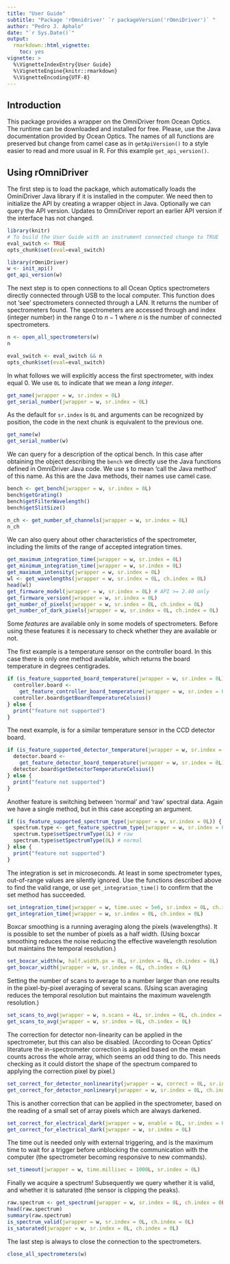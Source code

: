 ```yaml
---
title: "User Guide"
subtitle: "Package 'rOmnidriver' `r packageVersion('rOmniDriver')` "
author: "Pedro J. Aphalo"
date: "`r Sys.Date()`"
output: 
  rmarkdown::html_vignette:
    toc: yes
vignette: >
  %\VignetteIndexEntry{User Guide}
  %\VignetteEngine{knitr::rmarkdown}
  %\VignetteEncoding{UTF-8}
---
```


## Introduction

This package provides a wrapper on the OmniDriver from Ocean Optics. The 
runtime can be downloaded and installed for free. Please, use the Java
documentation provided by Ocean Optics. The names of all functions are
preserved but change from camel case as in `getApiVersion()` to a style
easier to read and more usual in R. For this example `get_api_version()`.

## Using rOmniDriver

The first step is to load the package, which automatically loads the 
OminiDriver Java library if it is installed in the computer.
We need then to initialize the API by creating a wrapper object in Java.
Optionally we can query the API version. Updates to OmniDriver
report an earlier API version if the interface has not changed.

```r
library(knitr)
# To build the User Guide with an instrument connected change to TRUE
eval_switch <- TRUE
opts_chunk$set(eval=eval_switch)
```

```r
library(rOmniDriver)
w <- init_api()
get_api_version(w)
```

The next step is to open connections to all Ocean Optics spectrometers
directly connected through USB to the local computer. This function does
not 'see' spectrometers connected through a LAN. It returns the number of
spectrometers found. The spectrometers are accessed through and index 
(integer number) in the range 0 to $n - 1$ where $n$ is the number
of connected spectrometers.

```r
n <- open_all_spectrometers(w)
n
```

```r
eval_switch <- eval_switch && n
opts_chunk$set(eval=eval_switch)
```

In what follows we will explicitly access the first spectrometer, with
index equal 0. We use `0L` to indicate that we mean a _long integer_.

```r
get_name(jwrapper = w, sr.index = 0L)
get_serial_number(jwrapper = w, sr.index = 0L)
```

As the default for `sr.index` is `0L` and arguments can be recognized by
position, the code in the next chunk is equivalent to the previous one.

```r
get_name(w)
get_serial_number(w)
```

We can query for a description of the optical bench. In this case after
obtaining the object describing the `bench` we directly use the Java
functions defined in OmniDriver Java code. We use `$` to mean 'call the
Java method' of this name. As this are the Java methods, their names use
camel case.

```r
bench <- get_bench(jwrapper = w, sr.index = 0L)
bench$getGrating()
bench$getFilterWavelength()
bench$getSlitSize()
```

```r
n_ch <- get_number_of_channels(jwrapper = w, sr.index = 0L)
n_ch
```

We can also query about other characteristics of the spectrometer, including
the limits of the range of accepted integration times.

```r
get_maximum_integration_time(jwrapper = w, sr.index = 0L)
get_minimum_integration_time(jwrapper = w, sr.index = 0L)
get_maximum_intensity(jwrapper = w, sr.index = 0L)
wl <- get_wavelengths(jwrapper = w, sr.index = 0L, ch.index = 0L)
head(wl)
get_firmware_model(jwrapper = w, sr.index = 0L) # API >= 2.40 only
get_firmware_version(jwrapper = w, sr.index = 0L)
get_number_of_pixels(jwrapper = w, sr.index = 0L, ch.index = 0L)
get_number_of_dark_pixels(jwrapper = w, sr.index = 0L, ch.index = 0L)
```

Some _features_ are available only in some models of spectrometers. Before
using these features it is necessary to check whether they are available or
not.

The first example is a temperature sensor on the controller board. In this
case there is only one method available, which returns the board temperature
in degrees centigrades.

```r
if (is_feature_supported_board_temperature(jwrapper = w, sr.index = 0L)) {
  controller.board <- 
    get_feature_controller_board_temperature(jwrapper = w, sr.index = 0L)
  controller.board$getBoardTemperatureCelsius()
} else {
  print("feature not supported")
}
```


The next example, is for a similar temperature sensor in the CCD detector
board. 

```r
if (is_feature_supported_detector_temperature(jwrapper = w, sr.index = 0L)) {
  detector.board <- 
    get_feature_detector_board_temperature(jwrapper = w, sr.index = 0L)
  detector.board$getDetectorTemperatureCelsius()
} else {
  print("feature not supported")
}
```

Another feature is switching between 'normal' and 'raw' spectral data. Again
we have a single method, but in this case accepting an argument.

```r
if (is_feature_supported_spectrum_type(jwrapper = w, sr.index = 0L)) {
  spectrum.type <- get_feature_spectrum_type(jwrapper = w, sr.index = 0L)
  spectrum.type$setSpectrumType(1L) # raw
  spectrum.type$setSpectrumType(0L) # normal
} else {
  print("feature not supported")
}
```

The integration is set in microseconds. At least in some spectrometer
types, out-of-range values are silently ignored. Use the functions
described above to find the valid range, or use `get_integration_time()`
to confirm that the set method has succeeded.

```r
set_integration_time(jwrapper = w, time.usec = 5e6, sr.index = 0L, ch.index = 0L)
get_integration_time(jwrapper = w, sr.index = 0L, ch.index = 0L)
```

Boxcar smoothing is a running averaging along the pixels (wavelengths). It is
possible to set the number of pixels as a half width. (Using boxcar smoothing
reduces the noise reducing the effective wavelength resolution but maintains
the temporal resolution.)

```r
set_boxcar_width(w, half.width.px = 0L, sr.index = 0L, ch.index = 0L)
get_boxcar_width(jwrapper = w, sr.index = 0L, ch.index = 0L)
```

Setting the number of scans to average to a number larger than one results
in the pixel-by-pixel averaging of several scans. (Using scan averaging
reduces the temporal resolution but maintains the maximum wavelength
resolution.)

```r
set_scans_to_avg(jwrapper = w, n.scans = 4L, sr.index = 0L, ch.index = 0L)
get_scans_to_avg(jwrapper = w, sr.index = 0L, ch.index = 0L)
```

The correction for detector non-linearity can be applied in the spectrometer, 
but this can also be disabled. (According to Ocean Optics' literature the
in-spectrometer correction is applied based on the mean counts across the
whole array, which seems an odd thing to do. This needs checking as it
could distort the shape of the spectrum compared to applying the correction
pixel by pixel.)

```r
set_correct_for_detector_nonlinearity(jwrapper = w, correct = 0L, sr.index = 0L, ch.index = 0L)
get_correct_for_detector_nonlineary(jwrapper = w, sr.index = 0L, ch.index = 0L)
```

This is another correction that can be applied in the spectrometer, based
on the reading of a small set of array pixels which are always darkened.

```r
set_correct_for_electrical_dark(jwrapper = w, enable = 0L, sr.index = 0L)
get_correct_for_electrical_dark(jwrapper = w, sr.index = 0L)
```

The time out is needed only with external triggering, and is the maximum
time to wait for a trigger before unblocking the communication with the
computer (the spectrometer becoming responsive to new commands).

```r
set_timeout(jwrapper = w, time.millisec = 1000L, sr.index = 0L)
```

Finally we acquire a spectrum! Subsequently we query whether it is valid,
and whether it is saturated (the sensor is clipping the peaks).

```r
raw.spectrum <- get_spectrum(jwrapper = w, sr.index = 0L, ch.index = 0L)
head(raw.spectrum)
summary(raw.spectrum)
is_spectrum_valid(jwrapper = w, sr.index = 0L, ch.index = 0L)
is_saturated(jwrapper = w, sr.index = 0L, ch.index = 0L)
```

The last step is always to close the connection to the spectrometers.

```r
close_all_spectrometers(w)
```

